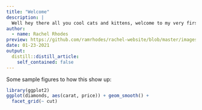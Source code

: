 ```yaml
---
title: "Welcome"
description: |
  Well hey there all you cool cats and kittens, welcome to my very first blog post
author:
  - name: Rachel Rhodes
preview: https://github.com/ramrhodes/rachel-website/blob/master/images/bigtuna.png
date: 01-23-2021
output:
  distill::distill_article:
    self_contained: false
---
```


Some sample figures to how this show up: 


```r
library(ggplot2)
ggplot(diamonds, aes(carat, price)) + geom_smooth() +
  facet_grid(~ cut)
```


